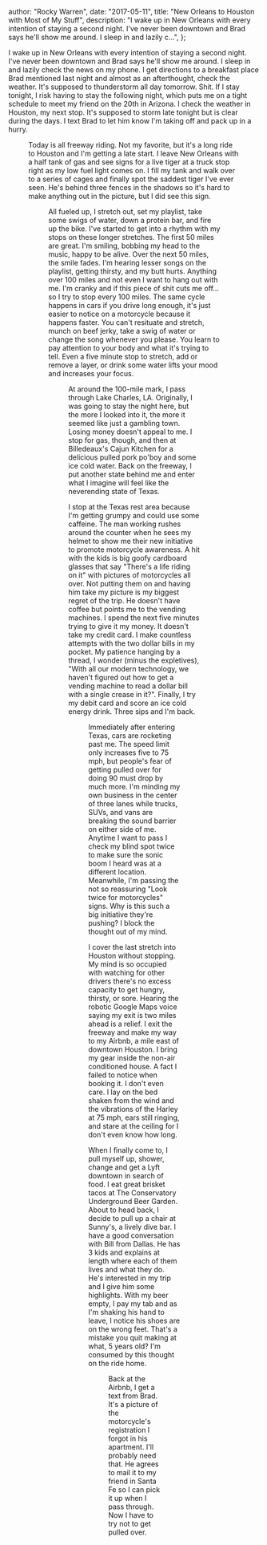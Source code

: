 
  author: "Rocky Warren",
  date: "2017-05-11",
  title: "New Orleans to Houston with Most of My Stuff",
  description:
    "I wake up in New Orleans with every intention of staying a second night. I've never been downtown and Brad says he'll show me around. I sleep in and lazily c...",
};


I wake up in New Orleans with every intention of staying a second night. I've never been downtown and Brad says he'll show me around. I sleep in and lazily check the news on my phone. I get directions to a breakfast place Brad mentioned last night and almost as an afterthought, check the weather. It's supposed to thunderstorm all day tomorrow. Shit. If I stay tonight, I risk having to stay the following night, which puts me on a tight schedule to meet my friend on the 20th in Arizona. I check the weather in Houston, my next stop. It's supposed to storm late tonight but is clear during the days. I text Brad to let him know I'm taking off and pack up in a hurry.

<Figure caption="New Orleans to Houston. 354 miles." src={day5} />

Today is all freeway riding. Not my favorite, but it's a long ride to Houston and I'm getting a late start. I leave New Orleans with a half tank of gas and see signs for a live tiger at a truck stop right as my low fuel light comes on. I fill my tank and walk over to a series of cages and finally spot the saddest tiger I've ever seen. He's behind three fences in the shadows so it's hard to make anything out in the picture, but I did see this sign.

<Figure caption="A real sign that exists" src={animalRights} />

All fueled up, I stretch out, set my playlist, take some swigs of water, down a protein bar, and fire up the bike. I've started to get into a rhythm with my stops on these longer stretches. The first 50 miles are great. I'm smiling, bobbing my head to the music, happy to be alive. Over the next 50 miles, the smile fades. I'm hearing lesser songs on the playlist, getting thirsty, and my butt hurts. Anything over 100 miles and not even I want to hang out with me. I'm cranky and if this piece of shit cuts me off…so I try to stop every 100 miles. The same cycle happens in cars if you drive long enough, it's just easier to notice on a motorcycle because it happens faster. You can't resituate and stretch, munch on beef jerky, take a swig of water or change the song whenever you please. You learn to pay attention to your body and what it's trying to tell. Even a five minute stop to stretch, add or remove a layer, or drink some water lifts your mood and increases your focus.

<Figure caption="Somewhere in Louisiana." src={trees} />

At around the 100-mile mark, I pass through Lake Charles, LA. Originally, I was going to stay the night here, but the more I looked into it, the more it seemed like just a gambling town. Losing money doesn't appeal to me. I stop for gas, though, and then at Billedeaux's Cajun Kitchen for a delicious pulled pork po'boy and some ice cold water. Back on the freeway, I put another state behind me and enter what I imagine will feel like the neverending state of Texas.

I stop at the Texas rest area because I'm getting grumpy and could use some caffeine. The man working rushes around the counter when he sees my helmet to show me their new initiative to promote motorcycle awareness. A hit with the kids is big goofy cardboard glasses that say "There's a life riding on it" with pictures of motorcycles all over. Not putting them on and having him take my picture is my biggest regret of the trip. He doesn't have coffee but points me to the vending machines. I spend the next five minutes trying to give it my money. It doesn't take my credit card. I make countless attempts with the two dollar bills in my pocket. My patience hanging by a thread, I wonder (minus the expletives), "With all our modern technology, we haven't figured out how to get a vending machine to read a dollar bill with a single crease in it?". Finally, I try my debit card and score an ice cold energy drink. Three sips and I'm back.

<Figure
  caption="I'll ride more miles in Texas than in the last four states combined."
  src={bringItOn}
/>

Immediately after entering Texas, cars are rocketing past me. The speed limit only increases five to 75 mph, but people's fear of getting pulled over for doing 90 must drop by much more. I'm minding my own business in the center of three lanes while trucks, SUVs, and vans are breaking the sound barrier on either side of me. Anytime I want to pass I check my blind spot twice to make sure the sonic boom I heard was at a different location. Meanwhile, I'm passing the not so reassuring "Look twice for motorcycles" signs. Why is this such a big initiative they're pushing? I block the thought out of my mind.

I cover the last stretch into Houston without stopping. My mind is so occupied with watching for other drivers there's no excess capacity to get hungry, thirsty, or sore. Hearing the robotic Google Maps voice saying my exit is two miles ahead is a relief. I exit the freeway and make my way to my Airbnb, a mile east of downtown Houston. I bring my gear inside the non-air conditioned house. A fact I failed to notice when booking it. I don't even care. I lay on the bed shaken from the wind and the vibrations of the Harley at 75 mph, ears still ringing, and stare at the ceiling for I don't even know how long.

When I finally come to, I pull myself up, shower, change and get a Lyft downtown in search of food. I eat great brisket tacos at The Conservatory Underground Beer Garden. About to head back, I decide to pull up a chair at Sunny's, a lively dive bar. I have a good conversation with Bill from Dallas. He has 3 kids and explains at length where each of them lives and what they do. He's interested in my trip and I give him some highlights. With my beer empty, I pay my tab and as I'm shaking his hand to leave, I notice his shoes are on the wrong feet. That's a mistake you quit making at what, 5 years old? I'm consumed by this thought on the ride home.

<Figure caption="In case you forget where you are" src={htx} />

Back at the Airbnb, I get a text from Brad. It's a picture of the motorcycle's registration I forgot in his apartment. I'll probably need that. He agrees to mail it to my friend in Santa Fe so I can pick it up when I pass through. Now I have to try not to get pulled over.

